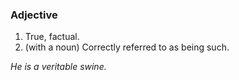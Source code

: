 ===Adjective===
# True, factual.
# (with a noun) Correctly referred to as being such.
''He is a veritable swine.''